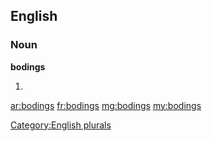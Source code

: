 ==English==

===Noun===
'''bodings'''

# {{plural of|[[boding]]}}

[[Category:English plurals]]

[[ar:bodings]]
[[fr:bodings]]
[[mg:bodings]]
[[my:bodings]]